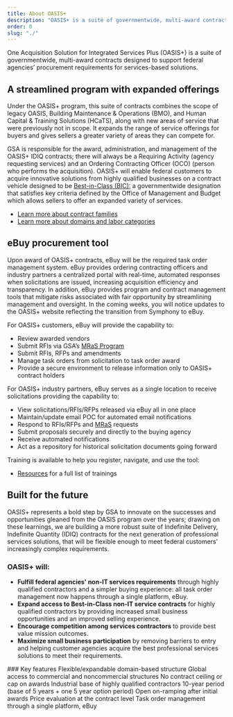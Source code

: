 ```yaml
---
title: About OASIS+
description: "OASIS+ is a suite of governmentwide, multi-award contracts that expands professional service offerings for buyers and competition opportunities for sellers."
order: 0
slug: "./"
---
```



One Acquisition Solution for Integrated Services Plus (OASIS+) is a suite of governmentwide, multi-award contracts designed to support federal agencies’ procurement requirements for services-based solutions.

## A streamlined program with expanded offerings

Under the OASIS+ program, this suite of contracts combines the scope of legacy OASIS, Building Maintenance & Operations (BMO), and Human Capital & Training Solutions (HCaTS), along with new areas of service that were previously not in scope. It expands the range of service offerings for buyers and gives sellers a greater variety of areas they can compete for.

GSA is responsible for the award, administration, and management of the OASIS+ IDIQ contracts; there will always be a Requiring Activity (agency requesting services) and an Ordering Contracting Officer (OCO) (person who performs the acquisition). OASIS+ will enable federal customers to acquire innovative solutions from highly qualified businesses on a contract vehicle designed to be [Best-in-Class (BIC):](https://acquisitiongateway.gov/Category-management/resources/4163) a governmentwide designation that satisfies key criteria defined by the Office of Management and Budget which allows sellers to offer an expanded variety of services.

- [Learn more about contract families](/about/contract-families/)
- [Learn more about domains and labor categories](/about/domains-naicscodes-scope-labor-categories/)

## eBuy procurement tool

Upon award of OASIS+ contracts, eBuy will be the required task order management system. eBuy provides ordering contracting officers and industry partners a centralized portal with real-time, automated responses when solicitations are issued, increasing acquisition efficiency and transparency. In addition, eBuy provides program and contract management tools that mitigate risks associated with fair opportunity by streamlining management and oversight. In the coming weeks, you will notice updates to the OASIS+ website reflecting the transition from Symphony to eBuy. 

For OASIS+ customers, eBuy will provide the capability to: 
- Review awarded vendors
- Submit RFIs via GSA’s [MRaS Program](https://buy.gsa.gov/mras)
- Submit RFIs, RFPs and amendments
- Manage task orders from solicitation to task order award
- Provide a secure environment to release information only to OASIS+ contract holders

For OASIS+ industry partners, eBuy serves as a single location to receive solicitations providing the capability to:
- View solicitations/RFIs/RFPs released via eBuy all in one place
- Maintain/update email POC for automated email notifications
- Respond to RFIs/RFPs and [MRaS](https://buy.gsa.gov/mras) requests
- Submit proposals securely and directly to the buying agency
- Receive automated notifications
- Act as a repository for historical solicitation documents going forward

Training is available to help you register, navigate, and use the tool:

- [Resources](/resources/) for a full list of trainings

## Built for the future

OASIS+ represents a bold step by GSA to innovate on the successes and opportunities gleaned from the OASIS program over the years; drawing on these learnings, we are building a more robust suite of Indefinite Delivery, Indefinite Quantity (IDIQ) contracts for the next generation of professional services solutions, that will be flexible enough to meet federal customers’ increasingly complex requirements.

### OASIS+ will:

- **Fulfill federal agencies' non-IT services requirements** through highly qualified contractors and a simpler buying experience: all task order management now happens through a single platform, eBuy.
- **Expand access to Best-in-Class non-IT service contracts** for highly qualified contractors by providing increased small business opportunities and an improved selling experience.
- **Encourage competition among services contractors** to provide best value mission outcomes.
- **Maximize small business participation** by removing barriers to entry and helping customer agencies acquire the best professional services solutions to meet their requirements.

<GradientBox callout_url="about/oasis-plus-comparison/" callout_text="Learn more about how OASIS+ compares to legacy OASIS">
### Key features
    <IconList>
        <CheckListItem>Flexible/expandable domain-based structure</CheckListItem>
        <CheckListItem>Global access to commercial and noncommercial structures</CheckListItem>
        <CheckListItem>No contract ceiling or cap on awards</CheckListItem>
        <CheckListItem>Industrial base of highly qualified contractors</CheckListItem>
        <CheckListItem>10-year period (base of 5 years + one 5 year option period)</CheckListItem>
        <CheckListItem>Open on-ramping after initial awards</CheckListItem>
        <CheckListItem>Price evaluation at the contract level</CheckListItem>
        <CheckListItem>Task order management through a single platform, eBuy</CheckListItem>
    </IconList>
</GradientBox>
